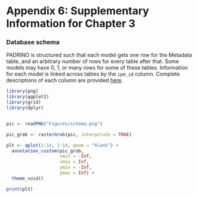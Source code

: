 \newpage

# Appendix 6: Supplementary Information for Chapter 3

### Database schema

PADRINO is structured such that each model gets one row for the Metadata table, and an arbitrary number of rows for every table after that. Some models may have 0, 1, or many rows for some of these tables. Information for each model is linked across tables by the `ipm_id` column. Complete descriptions of each column are provided [here](https://padrinodb.github.io/Padrino/digitization-guide.html#the-tables).

```r

library(png)
library(ggplot2)
library(grid)
library(dplyr)


pic <- readPNG("Figures/schema.png")

pic_grob <- rasterGrob(pic, interpolate = TRUE)

plt <- qplot(1:14, 1:14, geom = "blank") +
  annotation_custom(pic_grob,
                    xmin = -Inf,
                    xmax = Inf,
                    ymin = -Inf,
                    ymax = Inf) + 
  theme_void()

print(plt)

```
